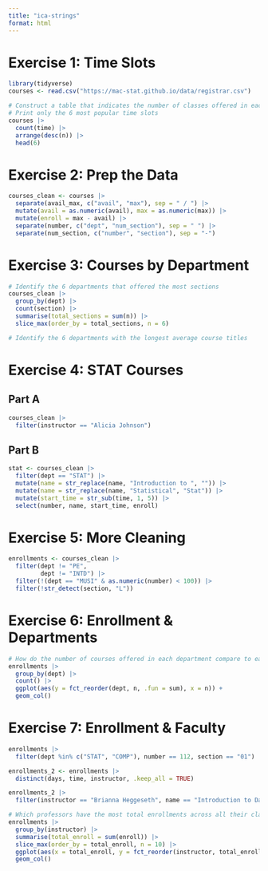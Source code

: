 ```yaml
---
title: "ica-strings"
format: html
---
```


# Exercise 1: Time Slots

```r
library(tidyverse)
courses <- read.csv("https://mac-stat.github.io/data/registrar.csv")
```

```r
# Construct a table that indicates the number of classes offered in each day/time slot
# Print only the 6 most popular time slots
courses |>
  count(time) |>
  arrange(desc(n)) |>
  head(6)
```

# Exercise 2: Prep the Data

```r
courses_clean <- courses |>
  separate(avail_max, c("avail", "max"), sep = " / ") |>
  mutate(avail = as.numeric(avail), max = as.numeric(max)) |>
  mutate(enroll = max - avail) |>
  separate(number, c("dept", "num_section"), sep = " ") |>
  separate(num_section, c("number", "section"), sep = "-") 
```

# Exercise 3: Courses by Department

```r
# Identify the 6 departments that offered the most sections
courses_clean |>
  group_by(dept) |>
  count(section) |>
  summarise(total_sections = sum(n)) |>
  slice_max(order_by = total_sections, n = 6)

# Identify the 6 departments with the longest average course titles
```

# Exercise 4: STAT Courses

## Part A

```r
courses_clean |>
  filter(instructor == "Alicia Johnson")
```

## Part B

```r
stat <- courses_clean |>
  filter(dept == "STAT") |>
  mutate(name = str_replace(name, "Introduction to ", "")) |>
  mutate(name = str_replace(name, "Statistical", "Stat")) |>
  mutate(start_time = str_sub(time, 1, 5)) |>
  select(number, name, start_time, enroll)
```

# Exercise 5: More Cleaning

```r
enrollments <- courses_clean |>
  filter(dept != "PE",
         dept != "INTD") |>
  filter(!(dept == "MUSI" & as.numeric(number) < 100)) |>
  filter(!str_detect(section, "L"))
```

# Exercise 6: Enrollment & Departments

```r
# How do the number of courses offered in each department compare to each other?
enrollments |>
  group_by(dept) |>
  count() |>
  ggplot(aes(y = fct_reorder(dept, n, .fun = sum), x = n)) +
  geom_col()
```

# Exercise 7: Enrollment & Faculty

```r
enrollments |>
  filter(dept %in% c("STAT", "COMP"), number == 112, section == "01")

enrollments_2 <- enrollments |> 
  distinct(days, time, instructor, .keep_all = TRUE)

enrollments_2 |> 
  filter(instructor == "Brianna Heggeseth", name == "Introduction to Data Science")
```
```r
# Which professors have the most total enrollments across all their classes?
enrollments |>
  group_by(instructor) |>
  summarise(total_enroll = sum(enroll)) |>
  slice_max(order_by = total_enroll, n = 10) |>
  ggplot(aes(x = total_enroll, y = fct_reorder(instructor, total_enroll, .fun = sum))) +
  geom_col()
```


